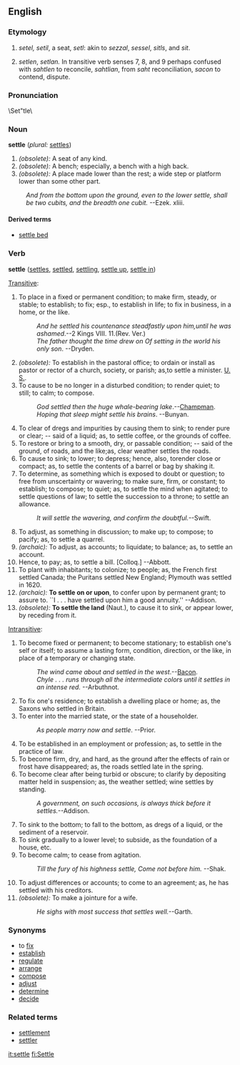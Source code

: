 ==English==

{{webster}}
{{rfc}}

===Etymology===
# {{OE.}} ''setel, setil'', a seat, {{AS.}} ''setl'': akin to {{OHG.}} ''sezzal'', {{G.}} ''sessel'', {{Goth.}} ''sitls'', and {{E.}} ''sit''.
# {{OE.}} ''setlen'', {{AS.}} ''setlan.''  In transitive verb senses 7, 8, and 9 perhaps confused with {{OE.}} ''sahtlen'' to reconcile, {{AS.}} ''sahtlian'', from ''saht'' reconciliation, ''sacon'' to contend, dispute.

===Pronunciation===
{{substub}}
\Set"tle\

===Noun===
'''settle'''  (''plural:'' [[settles]])
# ''(obsolete):'' A seat of any kind.
# ''(obsolete):'' A bench; especially, a bench with a high back.
# ''(obsolete):'' A place made lower than the rest; a wide step or platform lower than some other part.
:''And from the bottom upon the ground, even to the lower settle, shall be two cubits, and the breadth one cubit.'' --Ezek. xliii.

====Derived terms====
*[[settle bed]]<!-- a bed convertible into a seat. [Eng.]-->

===Verb===
'''settle'''  ([[settles]], [[settled]], [[settling]], [[settle up]], [[settle in]])

[[Transitive]]:
# To place in a fixed or permanent condition; to make firm, steady, or stable; to establish; to fix; esp., to establish in life; to fix in business, in a home, or the like.
#:''And he settled his countenance steadfastly upon him,until he was ashamed''.--2 Kings VIII. 11.(Rev. Ver.)
#:''The father thought the time drew on Of setting in the world his only son''. --Dryden.
# ''(obsolete):'' To establish in the pastoral office; to ordain or install as pastor or rector of a church, society, or parish; as,to settle a minister. [[U. S.]].
# To cause to be no longer in a disturbed condition; to render quiet; to still; to calm; to compose.
#:''God settled then the huge whale-bearing lake''.--[[w:Chapman|Champman]].
#:''Hoping that sleep might settle his brains''. --Bunyan.
# To clear of dregs and impurities by causing them to sink; to render pure or clear; -- said of a liquid; as, to settle coffee, or the grounds of coffee.
# To restore or bring to a smooth, dry, or passable condition; -- said of the ground, of roads, and the like;as, clear weather settles the roads.
# To cause to sink; to lower; to depress; hence, also, torender close or compact; as, to settle the contents of a barrel or bag by shaking it.
# To determine, as something which is exposed to doubt or question; to free from unscertainty or wavering; to make sure, firm, or constant; to establish; to compose; to quiet; as, to settle the mind when agitated; to settle questions of law; to settle the succession to a throne; to settle an allowance.
#:''It will settle the wavering, and confirm the doubtful.''--Swift.
# To adjust, as something in discussion; to make up; to compose; to pacify; as, to settle a quarrel.
# ''(archaic):'' To adjust, as accounts; to liquidate; to balance; as, to settle an account.
# Hence, to pay; as, to settle a bill. [Colloq.] --Abbott.
# To plant with inhabitants; to colonize; to people; as, the French first settled Canada; the Puritans settled New England; Plymouth was settled in 1620.
# ''(archaic):'' '''To settle on or upon''', to confer upon by permanent grant; to assure to. ``I . . . have settled upon him a good annuity.'' --Addison.
# ''(obsolete):'' '''To settle the land''' (Naut.), to cause it to sink, or appear lower, by receding from it.

[[Intransitive]]:
# To become fixed or permanent; to become stationary; to establish one's self or itself; to assume a lasting form, condition, direction, or the like, in place of a temporary or changing state.
#:''The wind came about and settled in the west''.--[[w:Bacon|Bacon]].
#:''Chyle . . . runs through all the intermediate colors until it settles in an intense red.''   --Arbuthnot.
# To fix one's residence; to establish a dwelling place or home; as, the Saxons who settled in Britain.
# To enter into the married state, or the state of a householder.
#:''As people marry now and settle''. --Prior.
# To be established in an employment or profession; as, to settle in the practice of law.
# To become firm, dry, and hard, as the ground after the effects of rain or frost have disappeared; as, the roads settled late in the spring.
# To become clear after being turbid or obscure; to clarify by depositing matter held in suspension; as, the weather settled; wine settles by standing.
#:''A government, on such occasions, is always thick before it settles.''--Addison.
# To sink to the bottom; to fall to the bottom, as dregs of a liquid, or the sediment of a reservoir.
# To sink gradually to a lower level; to subside, as the foundation of a house, etc.
# To become calm; to cease from agitation.
#:''Till the fury of his highness settle, Come not before him.'' --Shak.
# To adjust differences or accounts; to come to an agreement; as, he has settled with his creditors.
# ''(obsolete):''  To make a jointure for a wife.
#:''He sighs with most success that settles well.''--Garth.

===Synonyms===
{{webster}}
*to [[fix]]
*[[establish]]
*[[regulate]]
*[[arrange]]
*[[compose]]
*[[adjust]]
*[[determine]]
*[[decide]]

===Related terms===
*[[settlement]]
*[[settler]]

[[it:settle]]
[[fi:Settle]]